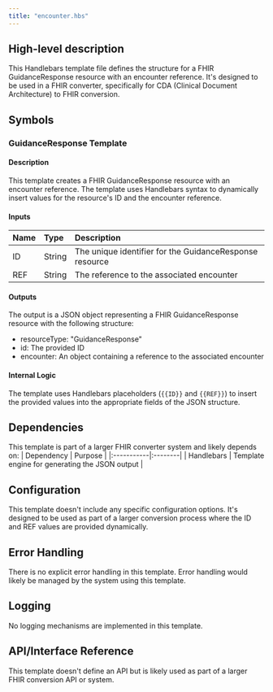 ```yaml
---
title: "encounter.hbs"
---
```


## High-level description
This Handlebars template file defines the structure for a FHIR GuidanceResponse resource with an encounter reference. It's designed to be used in a FHIR converter, specifically for CDA (Clinical Document Architecture) to FHIR conversion.

## Symbols

### GuidanceResponse Template
#### Description
This template creates a FHIR GuidanceResponse resource with an encounter reference. The template uses Handlebars syntax to dynamically insert values for the resource's ID and the encounter reference.

#### Inputs
| Name | Type | Description |
|:-----|:-----|:------------|
| ID | String | The unique identifier for the GuidanceResponse resource |
| REF | String | The reference to the associated encounter |

#### Outputs
The output is a JSON object representing a FHIR GuidanceResponse resource with the following structure:
- resourceType: "GuidanceResponse"
- id: The provided ID
- encounter: An object containing a reference to the associated encounter

#### Internal Logic
The template uses Handlebars placeholders (`{{ID}}` and `{{REF}}`) to insert the provided values into the appropriate fields of the JSON structure.

## Dependencies
This template is part of a larger FHIR converter system and likely depends on:
| Dependency | Purpose |
|:-----------|:--------|
| Handlebars | Template engine for generating the JSON output |

## Configuration
This template doesn't include any specific configuration options. It's designed to be used as part of a larger conversion process where the ID and REF values are provided dynamically.

## Error Handling
There is no explicit error handling in this template. Error handling would likely be managed by the system using this template.

## Logging
No logging mechanisms are implemented in this template.

## API/Interface Reference
This template doesn't define an API but is likely used as part of a larger FHIR conversion API or system.